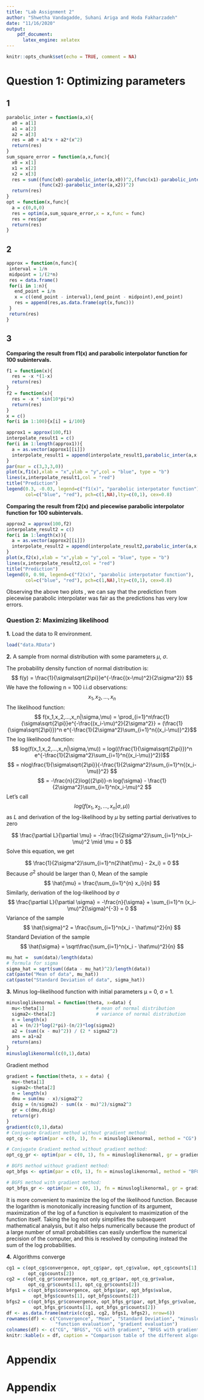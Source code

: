 ---
title: "Lab Assignment 2"
author: "Shwetha Vandagadde, Suhani Ariga and Hoda Fakharzadeh"
date: "11/16/2020"
output: 
    pdf_document:
      latex_engine: xelatex
---

```{r setup, include=FALSE}
knitr::opts_chunk$set(echo = TRUE, comment = NA)
```

# Question 1: Optimizing parameters

## 1

```{r}
parabolic_inter = function(a,x){
  a0 = a[1]
  a1 = a[2]
  a2 = a[3]
  res = a0 + a1*x + a2*(x^2)
  return(res)
}
sum_square_error = function(a,x,func){
  x0 = x[1]
  x1 = x[2]
  x2 = x[3]
  res = sum((func(x0)-parabolic_inter(a,x0))^2,(func(x1)-parabolic_inter(a,x1))^2,
            (func(x2)-parabolic_inter(a,x2))^2)
  return(res)
}
opt = function(x,func){
  a = c(0,0,0)
  res = optim(a,sum_square_error,x = x,func = func)
  res = res$par
  return(res)
}
```

## 2

```{r}
approx = function(n,func){
 interval = 1/n
 midpoint = 1/(2*n)
 res = data.frame()
 for(i in 1:n){
   end_point = i/n
   x = c((end_point - interval),(end_point - midpoint),end_point) 
   res = append(res,as.data.frame(opt(x,func)))
 }
 return(res)
}
```

## 3

**Comparing the result from f1(x) and parabolic interpolator function for 100 subintervals. **

```{r, echo = FALSE, fig.align='center'}
f1 = function(x){
  res = -x *(1-x)
  return(res)
}
f2 = function(x){
  res = -x * sin(10*pi*x)
  return(res)
}
x = c()
for(i in 1:100){x[i] = i/100}

approx1 = approx(100,f1)
interpolate_result1 = c()
for(i in 1:length(approx1)){
  a = as.vector(approx1[[i]])
  interpolate_result1 = append(interpolate_result1,parabolic_inter(a,x[i]))
}
par(mar = c(3,3,3,0))
plot(x,f1(x),xlab = "x",ylab = "y",col = "blue", type = "b")
lines(x,interpolate_result1,col = "red")
title("Prediction")
legend(0.3, -0.03, legend=c("f1(x)", "parabolic interpotator function"),
       col=c("blue", "red"), pch=c(1,NA),lty=c(0,1), cex=0.8)

```
**Comparing the result from f2(x) and piecewise parabolic interpolator function for 100 subintervals.**
```{r,echo = FALSE, fig.align="center"}
approx2 = approx(100,f2)
interpolate_result2 = c()
for(i in 1:length(x)){
  a = as.vector(approx2[[i]])
  interpolate_result2 = append(interpolate_result2,parabolic_inter(a,x[i]))
}
plot(x,f2(x),xlab = "x",ylab = "y",col = "blue", type = "b")
lines(x,interpolate_result2,col = "red")
title("Prediction")
legend(0, 0.98, legend=c("f2(x)", "parabolic interpotator function"),
       col=c("blue", "red"), pch=c(1,NA),lty=c(0,1), cex=0.8)
```

Observing the above two plots , we can say that the prediction from piecewise parabolic interpolater was fair as the predictions has very low errors.

### Question 2: Maximizing likelihood

**1.** Load the data to R environment.
```{r}
load("data.RData")
```

**2.** 
A sample from normal distribution with some parameters $\mu$, $\sigma$.

The probability density function of normal distribution is:
$$ f(y) = \frac{1}{\sigma\sqrt{2\pi}}e^{-\frac{(x-\mu)^2}{2\sigma^2}} $$
We have the following n = 100 i.i.d observations:
$$ x_1,x_2,...,x_n $$ 
The likelihood function:
$$ f(x_1,x_2,...,x_n|\sigma,\mu) = \prod_{i=1}^n\frac{1}{\sigma\sqrt{2\pi}}e^{-\frac{(x_i-\mu)^2}{2\sigma^2}} = (\frac{1}{\sigma\sqrt{2\pi}})^n e^{-\frac{1}{2\sigma^2}\sum_{i=1}^n{(x_i-\mu)}^2}$$
The log likelihood function:
$$ log(f(x_1,x_2,...,x_n|\sigma,\mu)) = log((\frac{1}{\sigma\sqrt{2\pi}})^n e^{-\frac{1}{2\sigma^2}\sum_{i=1}^n{(x_i-\mu)}^2})$$
$$ = nlog\frac{1}{\sigma\sqrt{2\pi}}{-\frac{1}{2\sigma^2}\sum_{i=1}^n{(x_i-\mu)}^2} $$
$$ = -\frac{n}{2}log{(2\pi)}-n log{\sigma} - \frac{1}{2\sigma^2}\sum_{i=1}^n(x_i-\mu)^2 $$
Let's call $$ log(f(x_1,x_2,...,x_n|{\sigma,\mu})) $$ as $L$ and derivation of the log-likelihood by $\mu$  by setting partial derivatives to zero

$$ \frac{\partial L}{\partial \mu} = -\frac{1}{2\sigma^2}\sum_{i=1}^n(x_i-\mu)^2 \mid \mu = 0 $$
Solve this equation, we get

$$ \frac{1}{2\sigma^2}\sum_{i=1}^n(2\hat{\mu} - 2x_i) = 0 $$
Because ${\sigma^2}$ should be larger than 0,
Mean of the sample
$$ \hat{\mu} = \frac{\sum_{i=1}^{n} x_i}{n} $$
Similarly, derivation of the log-likelihood by $\sigma$
$$ \frac{\partial L}{\partial \sigma} = -\frac{n}{\sigma} + \sum_{i=1}^n (x_i-\mu)^2{\sigma}^{-3} = 0 $$
Variance of the sample
$$ \hat{\sigma}^2 = \frac{\sum_{i=1}^n(x_i - \hat\mu)^2}{n} $$
Standard Deviation of the sample
$$ \hat{\sigma} = \sqrt\frac{\sum_{i=1}^n(x_i - \hat\mu)^2}{n} $$

```{r}
mu_hat =  sum(data)/length(data)
# formula for sigma 
sigma_hat = sqrt(sum((data - mu_hat)^2)/length(data)) 
cat(paste("Mean of data", mu_hat))
cat(paste("Standard Deviation of data", sigma_hat))
```


**3.**
Minus log–likelihood function with initial parameters µ = 0, σ = 1.
```{r}
minusloglikenormal = function(theta, x=data) {
  mu<-theta[1]                   # mean of normal distribution
  sigma2<-theta[2]               # variance of normal distribution
  n = length(x)
  a1 = (n/2)*log(2*pi)-(n/2)*log(sigma2)
  a2 = (sum((x - mu)^2)) / (2 * sigma2^2)
  ans = a1+a2
  return(ans)
}
minusloglikenormal(c(0,1),data)
```

Gradient method

```{r}
gradient = function(theta, x = data) {
  mu<-theta[1]
  sigma2<-theta[2]
  n = length(x)
  dmu = sum(mu - x)/sigma2^2
  dsig = (n/sigma2) - sum((x - mu)^2)/sigma2^3
  gr = c(dmu,dsig)
  return(gr)
}
gradient(c(0,1),data)
# Conjugate Gradient method without gradient method:
opt_cg <- optim(par = c(0, 1), fn = minusloglikenormal, method = "CG")

# Conjugate Gradient method without gradient method:
opt_cg_gr <- optim(par = c(0, 1), fn = minusloglikenormal, gr = gradient,  method = "CG")

# BGFS method without gradient method:
opt_bfgs <- optim(par = c(0, 1), fn = minusloglikenormal, method = "BFGS")

# BGFS method with gradient method:
opt_bfgs_gr <- optim(par = c(0, 1), fn = minusloglikenormal, gr = gradient, method = "BFGS")
```

It is more convenient to maximize the log of the likelihood function. Because the logarithm is monotonically increasing function of its argument, maximization of the log of a function is equivalent to maximization of the function itself. Taking the log not only simplifies the subsequent mathematical analysis, but it also helps numerically because the product of a large number of small probabilities can easily underflow the numerical precision of the computer, and this is resolved by computing instead the sum of the log probabilities.

**4.**
 Algorithms converge
 
```{r}
cg1 = c(opt_cg$convergence, opt_cg$par, opt_cg$value, opt_cg$counts[1], 
        opt_cg$counts[2])
cg2 = c(opt_cg_gr$convergence, opt_cg_gr$par, opt_cg_gr$value, 
        opt_cg_gr$counts[1], opt_cg_gr$counts[2])
bfgs1 = c(opt_bfgs$convergence, opt_bfgs$par, opt_bfgs$value, 
          opt_bfgs$counts[1], opt_bfgs$counts[2])
bfgs2 = c(opt_bfgs_gr$convergence, opt_bfgs_gr$par, opt_bfgs_gr$value, 
          opt_bfgs_gr$counts[1], opt_bfgs_gr$counts[2])
df <- as.data.frame(matrix(c(cg1, cg2, bfgs1, bfgs2), nrow=6))
rownames(df) <- c("Convergence", "Mean", "Standard Deviation", "minusloglikelihood",
                  "function evaluation", "gradient evaluation")
colnames(df) <- c("CG", "BFGS", "CG with gradient", "BFGS with gradient")
knitr::kable(x = df, caption = "Comparison table of the different algorithms")
```


# Appendix



# Appendix 

```{r, ref.label=knitr::all_labels(), echo=TRUE, eval=FALSE}
```

